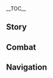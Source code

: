 {{CharacterTabs}}
{{LanguageTabs}}
__TOC__
==Story==
{{VO/Story
|character           = Furina
|language            = ko
|name                = 푸리나

<!-- Hello -->
|vo_01_01_title      = 첫 만남…
|vo_01_01_subtitle   = Hello
|vo_01_01_file       = VO_{language}{character} Hello.ogg
|vo_01_01_tx         = 왜 거기 멍하니 서 있는 거야? 너무 감동해서 말조차 안 나오는 건 아니겠지? 그래, 맞아. 네 앞에 서 있는 내가 바로 폰타인의 슈퍼스타 푸리나야. 내 스케줄이 얼마나 빡빡한데, 나랑 약속을 잡은 걸 행운으로 알라구
|vo_01_01_rm         = 

<!-- Chats -->
|vo_02_01_title      = 잡담·티타임
|vo_02_01_subtitle   = Chat: Tea Party
|vo_02_01_file       = VO_{language}{character} Chat - Tea Party.ogg
|vo_02_01_tx         = 티타임은 숙녀의 필수 과목이야. 티타임 예절을 배우고 싶다면 내가 가르쳐 줄게
|vo_02_01_rm         = 
|vo_02_02_title      = 잡담·재미
|vo_02_02_subtitle   = Chat: Fun
|vo_02_02_file       = VO_{language}{character} Chat - Fun.ogg
|vo_02_02_tx         = 따분하네. 뭐 재밌는 일 없나?
|vo_02_02_rm         = 
|vo_02_03_title      = 잡담·인기
|vo_02_03_subtitle   = Chat: Popularity
|vo_02_03_file       = VO_{language}{character} Chat - Popularity.ogg
|vo_02_03_tx         = 휴, 인기가 너무 많은 것도 골치 아프다니까. 이놈의 인기란
|vo_02_03_rm         = 

<!-- Weather -->
|vo_03_01_title      = 비가 올 때…
|vo_03_01_subtitle   = When It Rains
|vo_03_01_file       = VO_{language}{character} When It Rains.ogg
|vo_03_01_tx         = 비가 엄청 많이 오네! 잠깐, 설마 여기까지 잠기진 않겠지?
|vo_03_01_rm         = 
|vo_03_02_title      = 눈이 올 때…
|vo_03_02_subtitle   = When It Snows
|vo_03_02_file       = VO_{language}{character} When It Snows.ogg
|vo_03_02_tx         = 우와, 촬영하기 좋은 경치네
|vo_03_02_rm         = 
|vo_03_03_title      = 햇살이 좋을 때…
|vo_03_03_subtitle   = When the Sun Is Out
|vo_03_03_file       = VO_{language}{character} When the Sun Is Out.ogg
|vo_03_03_tx         = 햇빛이 무대 조명만큼 뜨겁네. 해가 하나뿐이라서 다행이야
|vo_03_03_rm         = 
|vo_03_04_title      = 강풍이 불 때…
|vo_03_04_subtitle   = When the Wind Is Blowing
|vo_03_04_file       = VO_{language}{character} When the Wind Is Blowing.ogg
|vo_03_04_tx         = 「바람을 타고 온 불안한 소리가 들려? 그건 사람들에게 잊힌 바다 괴수가 악몽을 꿀 때 내는 잠꼬대야」 왜 악몽을 꾸는 거냐고? 음… 공포는 퍼지니까?
|vo_03_04_rm         = 
|vo_03_05_title      = 사막에 있을 때…
|vo_03_05_subtitle   = In the Desert
|vo_03_05_file       = VO_{language}{character} In the Desert.ogg
|vo_03_05_tx         = 황량하기 그지없네. 이 몸이 물의 은혜를 베풀어 주겠어!
|vo_03_05_rm         = 

<!-- Greetings -->
|vo_04_01_title      = 아침 인사…
|vo_04_01_subtitle   = Good Morning
|vo_04_01_file       = VO_{language}{character} Good Morning.ogg
|vo_04_01_tx         = 좋은 아침이야… 근데 꼭 이렇게 일찍 일어나야 해? 조금 더 자도 괜찮을 것 같은데…
|vo_04_01_rm         = 
|vo_04_02_title      = 점심 인사…
|vo_04_02_subtitle   = Good Afternoon
|vo_04_02_file       = VO_{language}{character} Good Afternoon.ogg
|vo_04_02_tx         = 안녕! 내 케이크는 어딨어? 뭐어, 아침에 먹지 않았냐고? 그건 벌써 한~참 전의 일이잖아!
|vo_04_02_rm         = 
|vo_04_03_title      = 저녁 인사…
|vo_04_03_subtitle   = Good Evening
|vo_04_03_file       = VO_{language}{character} Good Evening.ogg
|vo_04_03_tx         = 좋은 저녁이야. 휴, 사발레타 씨가 요즘 같이 다이어트를 하자고 난리라니까. 흥, 난 지난달보다 뱃살이 한 겹이나 빠졌단 말이야. 내가 체형을 얼마나 열심히 관리하는데. 봐봐, 살 빠진 거 티 나지?
|vo_04_03_rm         = 
|vo_04_04_title      = 굿나잇…
|vo_04_04_subtitle   = Good Night
|vo_04_04_file       = VO_{language}{character} Good Night.ogg
|vo_04_04_tx         = 하암… 나도 자려던 참이었어. 내일 봐, 제때 깨워주는 거 잊지 말구…
|vo_04_04_rm         = 

<!-- About -->
|vo_05_01_title      = 푸리나 자신에 대해·친구들
|vo_05_01_subtitle   = About {character}: Besties
|vo_05_01_file       = VO_{language}{character} About {character} - Besties.ogg
|vo_05_01_tx         = 티타임에 참석하는 이 작은 녀석들이 누구냐고? 이 친구들은 내 충실한 추종자야. 크흠, 특별히 소개해 주지! 이쪽은 가장 귀여운 메이드 사발레타 씨야. 종종 실수로 내 의상을 자르긴 하지만. 그리고 이쪽은 믿음직한 집사 슈벨마 부인이야. 내 일상을 꼼꼼하게 관리해 주지. 마지막으로, 이 설교를 좋아하는 친구는 예절을 담당하는 어셔 훈작이야. 후후, 내 티타임에 참석하는 건 허락했지만, 이 친구들의 인정을 받으려면 좀 더 노력해야 할걸!
|vo_05_01_rm         = 
|vo_05_02_title      = 푸리나 자신에 대해·노래
|vo_05_02_subtitle   = About {character}: Singing
|vo_05_02_friendship = 4
|vo_05_02_file       = VO_{language}{character} About {character} - Singing.ogg
|vo_05_02_tx         = 노래에는 자신 있지만, 내게 걸맞은 가사는 많지 않아. 극단 작가들이 더 힘냈으면 좋겠네. 오래 기다리는 건 지루하거든
|vo_05_02_rm         = 

<!-- About Us -->
|vo_06_01_title      = 우리에 대해·관계
|vo_06_01_subtitle   = About Us: Relationships
|vo_06_01_file       = VO_{language}{character} About Us - Relationships.ogg
|vo_06_01_tx         = 크흠, 우린 잘 아는 사이니까, 날 너무 공경할 필요 없어. 잠깐, 그게 무슨 표정이야? 설마 애초에 날 「공경」한 적이 없다는 건 아니겠지?
|vo_06_01_rm         = 
|vo_06_02_title      = 우리에 대해·동행
|vo_06_02_subtitle   = About Us: Our Story Together
|vo_06_02_quest      = "The Little Oceanid"
|vo_06_02_friendship = 6
|vo_06_02_file       = VO_{language}{character} About Us - Our Story Together.ogg
|vo_06_02_tx         = 「내」 이야기는 막을 내렸지만, 이젠 「우리」 이야기가 시작될 차례야… 생각해 보니까 그럼 출연료를 2배로 받을 수 있겠네? 신난다!
|vo_06_02_rm         = 

<!-- Miscellany I -->
|vo_07_01_title      = 「신의 눈」에 대해…
|vo_07_01_subtitle   = About the [[Vision]]
|vo_07_01_quest      = "The Little Oceanid"
|vo_07_01_friendship = 4
|vo_07_01_file       = VO_{language}{character} About the Vision.ogg
|vo_07_01_tx         = 그 오래된 예언이 끝나고 모든 게 막을 내리자, 난 기나긴 우울에 빠졌어. 무대에 서서 관객들의 사랑을 받는다는 건 더 많은 시선과 기대를 짊어져야 한다는 뜻이지만, 사람들이 기대하는 건 내가 아니라, 내가 연기하고 있는 「신」이었지… 그 과정에서 내가 진정으로 얻게 된 건 오직 외로움뿐이야. 그래서 한때 공연과 관련된 일이라면 진저리를 쳤고, 자신을 방에 가뒀어. 그러다 다시 한번 무대에 서서 관객을 마주하고서야, 마음속의 불안이 어느새 사라졌다는 걸 깨달았지. 지금 난 사람들의 시선을 담담하게 받아들일 수 있어. 어쩌면… 나 자신을 「연기」하기 시작해서일지도 몰라
|vo_07_01_rm         = 
|vo_07_02_title      = 하고 싶은 이야기·오페라
|vo_07_02_subtitle   = Something to Share: Opera
|vo_07_02_file       = VO_{language}{character} Something to Share - Opera.ogg
|vo_07_02_tx         = 폰타인의 오페라는 몇 차례 개혁을 겪었어. 그때마다 반대의 목소리가 끊이질 않았지. 사람들이 늘 오페라 하우스 앞에서 시끄럽게 떠들어대서 머리가 아플 지경이었다니까. 그래서 난 「쓸데없는 문제로 논쟁하지 말라」고 엄포를 놨고, 느비예트도 지팡이로 바닥을 쳤지. 그랬더니 오페라 하우스가 금세 조용해졌어. 뭐랄까, 난 종종 무심결에 위엄 있는 모습을 드러내거든, 다들 이해해 줬으면 좋겠네
|vo_07_02_rm         = 
|vo_07_03_title      = 흥미있는 일·형광별
|vo_07_03_subtitle   = Interesting Things: [[Lumitoile]]
|vo_07_03_file       = VO_{language}{character} Interesting Things - Lumitoile.ogg
|vo_07_03_tx         = 난 형광별이 좋아. 이 불가사리는 아무도 주시하지 않는 곳에서도 빛나거든. 내가 생각하는 가장 참된 「스타」야. 형광별이 주인공인 오페라가 있었으면 좋겠어. 난 무리를 떠난 귀여운 불가사리를 실감 나게 연기할 자신이 있으니까
|vo_07_03_rm         = 

<!-- About Others -->
|vo_08_01_title      = 리니와 리넷에 대해
|vo_08_01_subtitle   = About [[Lyney]] and [[Lynette]]
|vo_08_01_quest      = Masquerade of the Guilty
|vo_08_01_friendship = 4
|vo_08_01_file       = VO_{language}{character} About Lyney and Lynette.ogg
|vo_08_01_tx         = 리니와 리넷은 당연히 알지. 전에 공연도 자주 봤는걸. 인기가 제법 많지만, 나에 비하면 한참 멀었어. 내가 출연하는 공연은 입석권까지 매진될 정도라구. 지금은… 윽… 은퇴했으니까 인기가 떨어지는 게 당연하잖아!
|vo_08_01_rm         = 
|vo_08_02_title      = 느비예트에 대해
|vo_08_02_subtitle   = About [[Neuvillette]]
|vo_08_02_quest      = Masquerade of the Guilty
|vo_08_02_friendship = 4
|vo_08_02_file       = VO_{language}{character} About Neuvillette.ogg
|vo_08_02_tx         = 수백 년 동안 폰타인을 위해 고생한 느비예트에게 감사를 전하고 싶어. 느비예트는 내가 사람들을 속인 죄를 추궁할 생각이 없는 모양이야. 이제 같이 업무 볼 일이 없어서 멜모니아궁에 안 간 지도 꽤 됐는데, 서로에게 잘된 일이겠지?
|vo_08_02_rm         = 
|vo_08_03_title      = 나비아에 대해·디저트
|vo_08_03_subtitle   = About [[Navia]]: Desserts
|vo_08_03_friendship = 4
|vo_08_03_file       = VO_{language}{character} About Navia - Desserts.ogg
|vo_08_03_tx         = 나비아가 구운 마카롱 먹어봤어? 나비아는 디저트에 대한 조예가 엄청나다니까, 나에 못지 않을 정도야. 식감과 당도는 둘째치고, 마카롱 위에 그린 그림이 너무 귀엽다구! 그야말로 예술이야! 대체 어떻게 한 걸까, 그냥 재능인가? 갑자기 좌절감이 드네… 다음에 꼭 제대로 물어봐야겠어!
|vo_08_03_rm         = 
|vo_08_04_title      = 나비아에 대해·내면
|vo_08_04_subtitle   = About Navia: Inner Thoughts
|vo_08_04_quest      = As Light Rain Falls Without Reason
|vo_08_04_friendship = 4
|vo_08_04_file       = VO_{language}{character} About Navia - Inner Thoughts.ogg
|vo_08_04_tx         = 나비아는 강인한 사람이야. 이런 사람은 주변 사람의 압박을 덜어주기 위해, 어떤 일을 겪어도 금세 기운을 차리고 괜찮은 척하지. 난 칼라스와 클로린드의 결투를 지켜봤어. 나비아는… 그런 쪽으로 점점 아버지를 닮아가고 있는 것 같아
|vo_08_04_rm         = 
|vo_08_05_title      = 「아를레키노」에 대해
|vo_08_05_subtitle   = About [[The Knave]]
|vo_08_05_quest      = Cataclysm's Quickening
|vo_08_05_friendship = 4
|vo_08_05_file       = VO_{language}{character} About The Knave.ogg
|vo_08_05_tx         = 「아를레키노」? 그, 그게 누군데? 기억에서 지워버렸어. 그렇게 무서운 모습을 떠올리면 밤에 악몽을 꿀지도 모르잖아
|vo_08_05_rm         = 
|vo_08_06_title      = 샤를로트에 대해
|vo_08_06_subtitle   = About [[Charlotte]]
|vo_08_06_quest      = Masquerade of the Guilty
|vo_08_06_friendship = 4
|vo_08_06_file       = VO_{language}{character} About Charlotte.ogg
|vo_08_06_tx         = 요즘 보니까 샤를로트가 바쁘게 뛰어다니더라. 날 독점 인터뷰하고 싶은 모양이던데, 몇 번을 거절해도 아랑곳하지 않더라고. 난 조금 짜증 났지만, 샤를로트는 단호하게 말했지&mdash;&mdash;사람들이 보도를 통해 더 진실된 날 알고, 내 고충을 이해해 주길 바란다고. 샤를로트의 호의에 어떻게 반응해야 할지 모르겠어. 일리는 있지만, 난 아직 준비되지 않았는걸…
|vo_08_06_rm         = 
|vo_08_07_title      = 라이오슬리에 대해
|vo_08_07_subtitle   = About [[Wriothesley]]
|vo_08_07_friendship = 4
|vo_08_07_file       = VO_{language}{character} About Wriothesley.ogg
|vo_08_07_tx         = 잘 아는 사이는 아니지만, 느비예트가 믿을 만하다고 했으니까 괜찮은 녀석이겠지! 참, 전에 걔가 보낸 차를 받은 적이 있는데, 맛이 괜찮더라
|vo_08_07_rm         = 
|vo_08_08_title      = 클로린드에 대해
|vo_08_08_subtitle   = About [[Clorinde]]
|vo_08_08_quest      = Masquerade of the Guilty
|vo_08_08_friendship = 4
|vo_08_08_file       = VO_{language}{character} About Clorinde.ogg
|vo_08_08_tx         = 클로린드는 과묵한 사람이야. 옆에서 날 몇 번이나 지켜줬지. 그래서 전적으로 신뢰해. 음… 클로린드가 좀 그립긴 한데 만날 이유를 못 찾겠네. 참! 다음에 클로린드를 티타임에 초대하면 되겠다!
|vo_08_08_rm         = 

<!-- More About -->
|vo_09_01_title      = 푸리나에 대해 알기·첫 번째
|vo_09_01_subtitle   = More About {character}: I
|vo_09_01_file       = VO_{language}{character} More About {character} - 01.ogg
|vo_09_01_tx         = 나에 대해 알고 싶다고? 흐흥, 어쩔 수 없네. 하긴 난 한때 폰타인에서 가장 주목받는 슈퍼스타였으니까! 매일 수많은 기자들이 내 사생활을 캐려고 난리도 아니었다구. 하지만 난 풍부한 경험으로 녀석들을 전부 거절했지. 물론, 그 경험을 너한테까지 쓸 생각은 없어. 맛있는 디저트를 준비해 오면 내 비밀이랑 교환해 줄게
|vo_09_01_rm         = 
|vo_09_02_title      = 푸리나에 대해 알기·두 번째
|vo_09_02_subtitle   = More About {character}: II
|vo_09_02_friendship = 3
|vo_09_02_file       = VO_{language}{character} More About {character} - 02.ogg
|vo_09_02_tx         = 최근 「서핑」이란 운동을 추천받아서 한번 해봤어. 거친 파도 속에서 균형을 잡는 게 쉽진 않았지만, 금세 노하우를 익혔지. 어쩌면 이쪽으로 재능이 있을지도? 아무튼, 바다와 하늘이 맞닿은 곳에서 파도와 바람을 느끼는 건 괜찮은 경험이었어. 너도 한번 해봐
|vo_09_02_rm         = 
|vo_09_03_title      = 푸리나에 대해 알기·세 번째
|vo_09_03_subtitle   = More About {character}: III
|vo_09_03_friendship = 4
|vo_09_03_file       = VO_{language}{character} More About {character} - 03.ogg
|vo_09_03_tx         = 시간 나면 여행 견문을 나한테 얘기해줄래? 네가 들려주는 기상천외한 이야기가 마음에 들거든. 뭐랄까… 난 다양한 사물에 쉽게 흥미를 느끼지만 금방 질리는 편이야. 「열정」은 쉽게 얻을수록 쉽게 잃는 것 같아. 하지만, 너랑 같이 있으면 늘 즐거운 기분이 유지돼서 신기하다니까
|vo_09_03_rm         = 
|vo_09_04_title      = 푸리나에 대해 알기·네 번째
|vo_09_04_subtitle   = More About {character}: IV
|vo_09_04_quest      = "The Little Oceanid"
|vo_09_04_friendship = 5
|vo_09_04_file       = VO_{language}{character} More About {character} - 04.ogg
|vo_09_04_tx         = 지금까지 자신에게 너무 인색했던 것 같아. 신의 품위를 유지하기 위해 삶을 제대로 즐긴 적이 없거든. 요즘은 쇼핑에 부쩍 관심이 생겨서 신기한 물건을 잔뜩 샀어. 무지개색 티백, 자동 수축 나이프 포크 세트, 해마 전용 안장 등등… 근데 대부분 쓸모가 없어서 결국 공연 소품으로 극단에 기부했지. 정말 이상하단 말이야. 결제하기 전까진 분명히 쓸모 있어 보였는데…
|vo_09_04_rm         = 
|vo_09_05_title      = 푸리나에 대해 알기·다섯 번째
|vo_09_05_subtitle   = More About {character}: V
|vo_09_05_quest      = Masquerade of the Guilty
|vo_09_05_friendship = 6
|vo_09_05_file       = VO_{language}{character} More About {character} - 05.ogg
|vo_09_05_tx         = 사람들은 과거를 이야기하고 지나간 아름다움을 안타까워해. 그리고 미래를 이야기하는 것도 좋아하지. 희미한 내일을 위해 모든 걸 희생할 수 있는 것처럼 말이야. 난 그 관점에 찬성하진 않지만, 한편으로 부럽기도 해. 난 과거도, 미래도 없는 곳에서 살아왔으니까. 그 불안에 맞서기 위해 더 강인하고 신다운 이미지를 만들어 연기했어. 몇백 년이라는 시간이 흐르면서 내가 연기한 「이미지」는 진실한 나와 점차 하나가 돼서, 이젠 나조차 분간할 수 없게 됐지… 어쩌면 분간할 필요 따윈 없을지도 몰라. 과거의 일들이 지금의 날 이루었고, 그 완벽하지 않은 공연도 내 중요한 일부니까
|vo_09_05_rm         = 

<!-- Miscellany II -->
|vo_10_01_title      = 푸리나의 취미…
|vo_10_01_subtitle   = {character}'s Hobbies
|vo_10_01_file       = VO_{language}{character} Hobbies.ogg
|vo_10_01_tx         = 《퀸즈 크라운》 후속작은 아직도 안 나왔어? 아쉽네, 정의가 악을 물리치는 클래식 작품은 아무리 봐도 질리지 않는다니까
|vo_10_01_rm         = 
|vo_10_02_title      = 푸리나의 고민…
|vo_10_02_subtitle   = {character}'s Troubles
|vo_10_02_file       = VO_{language}{character} Troubles.ogg
|vo_10_02_tx         = 오늘은 마카로니에 어떤 소스를 뿌리는 게 좋을까…
|vo_10_02_rm         = 
|vo_10_03_title      = 좋아하는 음식…
|vo_10_03_subtitle   = Favorite Food
|vo_10_03_file       = VO_{language}{character} Favorite Food.ogg
|vo_10_03_tx         = 잘 만든 디저트를 싫어하는 사람은 없지만, 내가 「좋아할」 만한 수준이 되려면 한참 노력해야 해. 잘 들어, 디저트는 오페라처럼 「배역 선정」부터 「배경 연출」까지 심혈을 기울여야 마지막 「공연」에서 멋진 무대를 선보일 수 있는 거야!
|vo_10_03_rm         = 
|vo_10_04_title      = 싫어하는 음식…
|vo_10_04_subtitle   = Least Favorite Food
|vo_10_04_file       = VO_{language}{character} Least Favorite Food.ogg
|vo_10_04_tx         = 간단히 말해서, 난 거의 모든 「창작 요리」가 싫어. 지금까지 기발한 요리를 적잖게 먹어봤지만, 내 마음에 트라우마만 남겼거든
|vo_10_04_rm         = 

<!-- Receiving a Gift -->
|vo_11_01_title      = 선물 획득·첫 번째
|vo_11_01_subtitle   = Receiving a Gift: I
|vo_11_01_file       = VO_{language}{character} Receiving a Gift - 01.ogg
|vo_11_01_tx         = 오? 향기가 진하고 식감이 섬세한걸… 네가 요리에도 일가견이 있을 줄이야, 제법 센스 있네
|vo_11_01_rm         = 
|vo_11_02_title      = 선물 획득·두 번째
|vo_11_02_subtitle   = Receiving a Gift: II
|vo_11_02_file       = VO_{language}{character} Receiving a Gift - 02.ogg
|vo_11_02_tx         = 흥, 너무 「평범」해! 특색 없는 요리는 내 인정을 받을 수 없다구!
|vo_11_02_rm         = 
|vo_11_03_title      = 선물 획득·세 번째
|vo_11_03_subtitle   = Receiving a Gift: III
|vo_11_03_file       = VO_{language}{character} Receiving a Gift - 03.ogg
|vo_11_03_tx         = 평소에 이런 요리로 배를 채웠던 거야? 휴, 내 마카로니를 좀 나눠줄게
|vo_11_03_rm         = 

<!-- Birthday -->
|vo_12_01_title      = 생일…
|vo_12_01_subtitle   = Birthday
|vo_12_01_file       = VO_{language}{character} Birthday.ogg
|vo_12_01_tx         = 생일 축하해! 자, 선물로 이 티켓을 줄게. 이건 《해피 데이》의 특등석이라구, 잊지 말고 보러 와. 《해피 데이》가 뭐냐고? 음, 서프라이즈로 남겨둘 생각이었는데… 이건 내가 직접 준비한 오페라야. 많은 사람들이 모여 소중한 한 사람을 축하한다는 내용이지. 이제 알겠지? 그럼 꼭 와야 한다!
|vo_12_01_rm         = 

<!-- Feelings About Ascension -->
|vo_13_01_title      = 돌파의 느낌·기
|vo_13_01_subtitle   = Feelings About Ascension: Intro
|vo_13_01_ascension  = 1
|vo_13_01_file       = VO_{language}{character} Feelings About Ascension - 01.ogg
|vo_13_01_tx         = 신의 눈은 영 적응이 안 되네. 괜찮다면 사용법 좀 가르쳐 줄래? 아 참… 너도 써본 적 없지
|vo_13_01_rm         = 
|vo_13_02_title      = 돌파의 느낌·승
|vo_13_02_subtitle   = Feelings About Ascension: Building Up
|vo_13_02_ascension  = 2
|vo_13_02_file       = VO_{language}{character} Feelings About Ascension - 02.ogg
|vo_13_02_tx         = 직접 노력해서 얻은 힘은 역시 보람차다니까. 후후, 고마워
|vo_13_02_rm         = 
|vo_13_03_title      = 돌파의 느낌·전
|vo_13_03_subtitle   = Feelings About Ascension: Climax
|vo_13_03_ascension  = 4
|vo_13_03_file       = VO_{language}{character} Feelings About Ascension - 03.ogg
|vo_13_03_tx         = 점점 발전하고 있어! 역시 이 몸이야, 어떤 상황에서도 빛난다니까
|vo_13_03_rm         = 
|vo_13_04_title      = 돌파의 느낌·결
|vo_13_04_subtitle   = Feelings About Ascension: Conclusion
|vo_13_04_ascension  = 6
|vo_13_04_file       = VO_{language}{character} Feelings About Ascension - 04.ogg
|vo_13_04_tx         = 나한테 이렇게까지 신경 써줄 줄은 몰랐어. 넌 여전히 내 「힘」이 필요한 모양이구나? 하지만 지금의 난… 너에게 걸맞은 보답을 줄 수 없을지도 몰라… 힘이 아니라 「나」를 중요하게 생각한다고? 그렇구나. 그럼, 함께 우리의 미래를 공연해 보자
|vo_13_04_rm         = 
|vo_13_04_tl         = 
}}

==Combat==
{{Combat VO
|character           = Furina
|language            = ko

<!-- Elemental Skill -->
|skill_1_tx          = 날 찬송하렴!
|skill_1_rm          = 
|skill_2_tx          = 등~장!
|skill_2_rm          = 
|skill_3_tx          = 쨔쟌!
|skill_3_rm          = 
|skill_4_tx          = 공연을 시작하지
|skill_4_rm          = 
|skill_5_tx          = 빛이여
|skill_5_rm          = 
|skill_6_tx          = 그대에게 선사할게
|skill_6_rm          = 

<!-- Elemental Burst -->
|burst_1_tx          = 온 세상을 떠들썩하게!
|burst_1_rm          = 
|burst_2_tx          = 반짝이는 순간!
|burst_2_rm          = 
|burst_3_tx          = 내 이름으로 노래하렴!
|burst_3_rm          = 

<!-- Sprint Start -->
|sprint-s_1_file     = Sprint Start 01,Sprint Start 02,Sprint Start 03

<!-- Deploying Wind Glider -->
|glider_1_file       = Deploying Wind Glider 01,Deploying Wind Glider 02,Deploying Wind Glider 03

<!-- Opening Treasure Chest -->
|chest_1_tx          = 케이크 위 왕관만큼 멋진 서프라이즈네
|chest_1_rm          = 
|chest_2_tx          = 얼른 넣어둬. 크흠… 내가 허락하지!
|chest_2_rm          = 
|chest_3_tx          = 흥미로운 물건은 많을수록 좋지
|chest_3_rm          = 

<!-- Low HP -->
|low-hp_1_tx         = 일단 휴전하자…
|low-hp_1_rm         = 
|low-hp_2_tx         = 큰일이다!
|low-hp_2_rm         = 
|low-hp_3_tx         = 사, 살려줘&mdash;&mdash;
|low-hp_3_rm         = 

<!-- Ally Low HP -->
|ally-low-hp_1_tx    = 잠자코 내 솜씨나 지켜보시지!
|ally-low-hp_1_rm    = 
|ally-low-hp_2_tx    = 내가 등장할 차례야!
|ally-low-hp_2_rm    = 

<!-- Fallen -->
|fallen_1_tx         = 이것도… 일종의 해방일까?
|fallen_1_rm         = 
|fallen_2_tx         = 결국 실패했구나…
|fallen_2_rm         = 
|fallen_3_tx         = 내… 부끄러운 모습을 보지 마…
|fallen_3_rm         = 

<!-- Light Hit Taken -->
|hit-l_1_file        = Light Hit Taken 01,Light Hit Taken 02,Light Hit Taken 03,Light Hit Taken 04,Light Hit Taken 05,Light Hit Taken 06

<!-- Heavy Hit Taken -->
|hit-h_1_tx          = 뭐야!
|hit-h_1_rm          = 
|hit-h_2_tx          = 그만 때려!
|hit-h_2_rm          = 
|hit-h_3_file        = Heavy Hit Taken 03,Heavy Hit Taken 04,Heavy Hit Taken 05,Heavy Hit Taken 06

<!-- Joining Party -->
|join_1_tx           = 역시 내가 없으면 안 되겠지?
|join_1_rm           = 
|join_2_tx           = 즐거운 여행이 됐으면 좋겠네
|join_2_rm           = 
|join_3_tx           = 잘 감상하라구~
|join_3_rm           = 

<!-- Character Idles -->
|idle_1_file         = Standby 02

<!-- Light Attack -->
|atk-l_1_file        = Light Attack 01,Light Attack 02,Light Attack 03,Light Attack 04,Light Attack 05,Light Attack 06,Light Attack 07

<!-- Mid Attack -->
|atk-m_1_file        = Mid Attack 01,Mid Attack 02,Mid Attack 03

<!-- Heavy Attack -->
|atk-h_1_file        = Heavy Attack 01,Heavy Attack 02,Heavy Attack 03

<!-- Plunging Attack -->
|atk-p_1_file        = Plunging Attack 01,Plunging Attack 02,Plunging Attack 03

<!-- Climbing -->
|climb_1_file        = Climbing 01,Climbing 02,Climbing 03

<!-- Climbing Breath -->
|climb-b_1_file      = Climbing Breath 01,Climbing Breath 02,Climbing Breath 03

<!-- Jumping -->
|jump_1_file         = Jumping 01,Jumping 02,Jumping 03,Jumping 04,Jumping 05
}}

==Navigation==
{{Character Navbox|VO-KO}}
